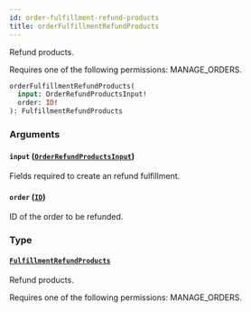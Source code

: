 ```yaml
---
id: order-fulfillment-refund-products
title: orderFulfillmentRefundProducts
---
```



Refund products. 

Requires one of the following permissions: MANAGE_ORDERS.

```graphql
orderFulfillmentRefundProducts(
  input: OrderRefundProductsInput!
  order: ID!
): FulfillmentRefundProducts
```


### Arguments

#### `input` ([`OrderRefundProductsInput`](../../../developer/api-reference/inputs/order-refund-products-input))

Fields required to create an refund fulfillment.


#### `order` ([`ID`](../../../developer/api-reference/scalars/id))

ID of the order to be refunded.


### Type

#### [`FulfillmentRefundProducts`](../../../developer/api-reference/objects/fulfillment-refund-products) 

Refund products. 

Requires one of the following permissions: MANAGE_ORDERS.




